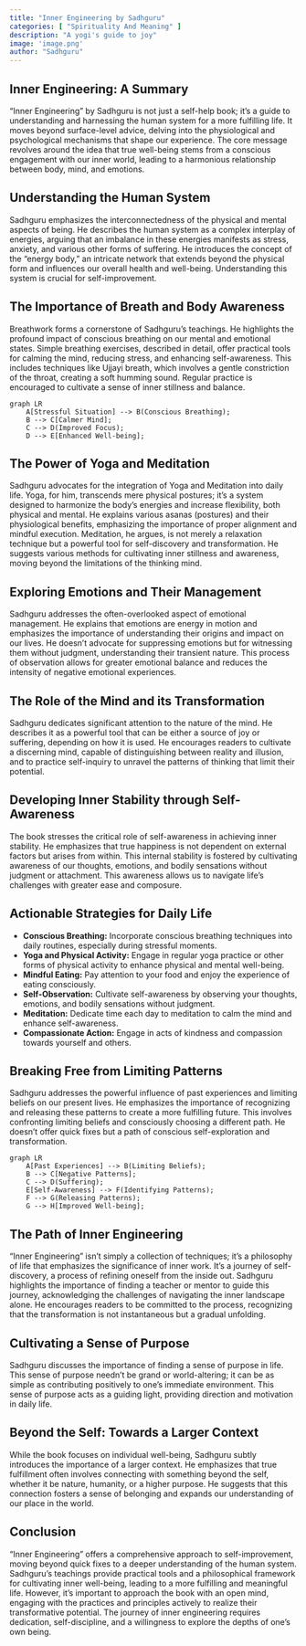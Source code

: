 ```yaml
---
title: "Inner Engineering by Sadhguru"
categories: [ "Spirituality And Meaning" ]
description: "A yogi's guide to joy"
image: 'image.png'
author: "Sadhguru"
---
```

## Inner Engineering: A Summary

"Inner Engineering" by Sadhguru is not just a self-help book; it's a guide to understanding and harnessing the human system for a more fulfilling life.  It moves beyond surface-level advice, delving into the physiological and psychological mechanisms that shape our experience.  The core message revolves around the idea that true well-being stems from a conscious engagement with our inner world, leading to a harmonious relationship between body, mind, and emotions.

## Understanding the Human System

Sadhguru emphasizes the interconnectedness of the physical and mental aspects of being. He describes the human system as a complex interplay of energies, arguing that an imbalance in these energies manifests as stress, anxiety, and various other forms of suffering.  He introduces the concept of the "energy body," an intricate network that extends beyond the physical form and influences our overall health and well-being.  Understanding this system is crucial for self-improvement.

## The Importance of Breath and Body Awareness

Breathwork forms a cornerstone of Sadhguru's teachings. He highlights the profound impact of conscious breathing on our mental and emotional states.  Simple breathing exercises, described in detail, offer practical tools for calming the mind, reducing stress, and enhancing self-awareness.  This includes techniques like Ujjayi breath, which involves a gentle constriction of the throat, creating a soft humming sound.  Regular practice is encouraged to cultivate a sense of inner stillness and balance.

```mermaid
graph LR
    A[Stressful Situation] --> B(Conscious Breathing);
    B --> C[Calmer Mind];
    C --> D(Improved Focus);
    D --> E[Enhanced Well-being];
```


##  The Power of Yoga and Meditation

Sadhguru advocates for the integration of Yoga and Meditation into daily life. Yoga, for him, transcends mere physical postures; it's a system designed to harmonize the body's energies and increase flexibility, both physical and mental. He explains various asanas (postures) and their physiological benefits, emphasizing the importance of proper alignment and mindful execution.  Meditation, he argues, is not merely a relaxation technique but a powerful tool for self-discovery and transformation.  He suggests various methods for cultivating inner stillness and awareness, moving beyond the limitations of the thinking mind.

##  Exploring Emotions and Their Management

Sadhguru addresses the often-overlooked aspect of emotional management. He explains that emotions are energy in motion and emphasizes the importance of understanding their origins and impact on our lives.  He doesn't advocate for suppressing emotions but for witnessing them without judgment, understanding their transient nature.  This process of observation allows for greater emotional balance and reduces the intensity of negative emotional experiences.

##  The Role of the Mind and its Transformation

Sadhguru dedicates significant attention to the nature of the mind. He describes it as a powerful tool that can be either a source of joy or suffering, depending on how it is used.  He encourages readers to cultivate a discerning mind, capable of distinguishing between reality and illusion, and to practice self-inquiry to unravel the patterns of thinking that limit their potential.

##  Developing Inner Stability through Self-Awareness

The book stresses the critical role of self-awareness in achieving inner stability.  He emphasizes that true happiness is not dependent on external factors but arises from within.  This internal stability is fostered by cultivating awareness of our thoughts, emotions, and bodily sensations without judgment or attachment.  This awareness allows us to navigate life's challenges with greater ease and composure.

##  Actionable Strategies for Daily Life

* **Conscious Breathing:**  Incorporate conscious breathing techniques into daily routines, especially during stressful moments.
* **Yoga and Physical Activity:** Engage in regular yoga practice or other forms of physical activity to enhance physical and mental well-being.
* **Mindful Eating:** Pay attention to your food and enjoy the experience of eating consciously.
* **Self-Observation:** Cultivate self-awareness by observing your thoughts, emotions, and bodily sensations without judgment.
* **Meditation:** Dedicate time each day to meditation to calm the mind and enhance self-awareness.
* **Compassionate Action:** Engage in acts of kindness and compassion towards yourself and others.

##  Breaking Free from Limiting Patterns

Sadhguru addresses the powerful influence of past experiences and limiting beliefs on our present lives.  He emphasizes the importance of recognizing and releasing these patterns to create a more fulfilling future. This involves confronting limiting beliefs and consciously choosing a different path. He doesn't offer quick fixes but a path of conscious self-exploration and transformation.

```mermaid
graph LR
    A[Past Experiences] --> B(Limiting Beliefs);
    B --> C[Negative Patterns];
    C --> D(Suffering);
    E[Self-Awareness] --> F(Identifying Patterns);
    F --> G(Releasing Patterns);
    G --> H[Improved Well-being];
```


##  The Path of Inner Engineering

"Inner Engineering" isn't simply a collection of techniques; it's a philosophy of life that emphasizes the significance of inner work. It's a journey of self-discovery, a process of refining oneself from the inside out.  Sadhguru highlights the importance of finding a teacher or mentor to guide this journey, acknowledging the challenges of navigating the inner landscape alone. He encourages readers to be committed to the process, recognizing that the transformation is not instantaneous but a gradual unfolding.

##  Cultivating a Sense of Purpose

Sadhguru discusses the importance of finding a sense of purpose in life. This sense of purpose needn't be grand or world-altering; it can be as simple as contributing positively to one's immediate environment. This sense of purpose acts as a guiding light, providing direction and motivation in daily life.

##  Beyond the Self: Towards a Larger Context

While the book focuses on individual well-being, Sadhguru subtly introduces the importance of a larger context.  He emphasizes that true fulfillment often involves connecting with something beyond the self, whether it be nature, humanity, or a higher purpose. He suggests that this connection fosters a sense of belonging and expands our understanding of our place in the world.

##  Conclusion

"Inner Engineering" offers a comprehensive approach to self-improvement, moving beyond quick fixes to a deeper understanding of the human system.  Sadhguru's teachings provide practical tools and a philosophical framework for cultivating inner well-being, leading to a more fulfilling and meaningful life.  However, it's important to approach the book with an open mind, engaging with the practices and principles actively to realize their transformative potential.  The journey of inner engineering requires dedication, self-discipline, and a willingness to explore the depths of one's own being.

